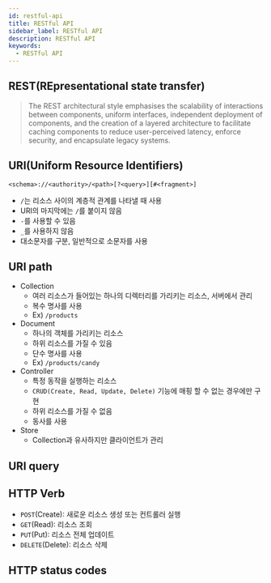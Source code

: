 ```yaml
---
id: restful-api
title: RESTful API
sidebar_label: RESTful API
description: RESTful API
keywords:
  - RESTful API
---
```


## REST(REpresentational state transfer)

> The REST architectural style emphasises the scalability of interactions between components, uniform interfaces, independent deployment of components, and the creation of a layered architecture to facilitate caching components to reduce user-perceived latency, enforce security, and encapsulate legacy systems.

## URI(Uniform Resource Identifiers)

`<schema>://<authority>/<path>[?<query>][#<fragment>]`

- `/`는 리소스 사이의 계층적 관계를 나타낼 때 사용
- URI의 마지막에는 `/`를 붙이지 않음
- `-`를 사용할 수 있음
- `_`를 사용하지 않음
- 대소문자를 구분, 일반적으로 소문자를 사용

## URI path

- Collection
  - 여러 리소스가 들어있는 하나의 디렉터리를 가리키는 리소스, 서버에서 관리
  - 복수 명사를 사용
  - Ex) `/products`
- Document
  - 하나의 객체를 가리키는 리소스
  - 하위 리소스를 가질 수 있음
  - 단수 명사를 사용
  - Ex) `/products/candy`
- Controller
  - 특정 동작을 실행하는 리소스
  - `CRUD(Create, Read, Update, Delete)` 기능에 매핑 할 수 없는 경우에만 구현
  - 하위 리소스를 가질 수 없음
  - 동사를 사용
- Store
  - Collection과 유사하지만 클라이언트가 관리

## URI query

## HTTP Verb

- `POST`(Create): 새로운 리소스 생성 또는 컨트롤러 실행
- `GET`(Read): 리소스 조회
- `PUT`(Put): 리소스 전체 업데이트
- `DELETE`(Delete): 리소스 삭제

## HTTP status codes
